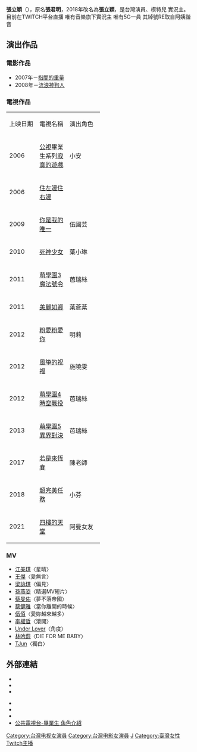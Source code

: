 {{unreferenced|time=2010-12-23T04:17:37+00:00}}
{{藝人
| 姓名 = 張立穎
| 類型 = 女藝人 
| 圖片 = 
| 圖片簡介 = 
| 圖片尺寸 = 
| 羅馬拼音 = Chang Chun-Ming
| 綽號 = Julie、RE
| 出生日期 = {{birth date and age|1990|7|1}}
| 出生地點 = {{TWN}}
| 國籍 = {{ROC}}
| 出道日期 = 2006年
| 活躍年代 = 2006年至今
| 經紀公司 = 唯有音樂
| imdb = 2620004
}}

'''張立穎'''（{{bd|1990年|7月1日||}}），原名'''張君明'''，2018年改名為'''張立穎'''，是台灣演員、模特兒 實況主。目前在TWITCH平台直播 唯有音樂旗下實況主 唯有5G一員 其綽號RE取自阿姨諧音

==演出作品==

=== 電影作品 ===
*2007年－[[指間的重量|指間的重量]]
*2008年－[[流浪神狗人|流浪神狗人]]

=== 電視作品 ===
{| border="2" cellpadding="4" cellspacing="0" style="margin: 1em 1em 1em 0.3em; background: #f9f9f9; border: 1px #aaa solid; border-collapse: collapse;"    
|- bgcolor="#dddddd"    
| width="12%"| 上映日期 ||width="18%"| 電視名稱 || width="20%"| 演出角色 
|-
|2006|| [[公視|公視]]畢業生系列[[寂寞的遊戲|寂寞的遊戲]] || 小安 
|-
|2006|| [[住左邊住右邊|住左邊住右邊]] ||  
|-
|2009|| [[你是我的唯一|你是我的唯一]] || 伍國芸 
|-
|2010|| [[死神少女|死神少女]] || 葉小琳 
|-
|2011|| [[萌學園之萌騎士傳奇|萌學園3魔法號令]] || 芭瑞絲  
|-
|2011|| [[美麗如卿|美麗如卿]] || 葉蒼棻 
|-
|2012|| [[粉愛粉愛你|粉愛粉愛你]] || 明莉 
|-
|2012|| [[風箏的祝福|風箏的祝福]] ||施曉雯
|-
|2012||[[萌學園4時空戰役|萌學園4時空戰役]] ||芭瑞絲
|-
|2013||[[萌學園5異界對決|萌學園5異界對決]] ||芭瑞絲
|-
|2017||[[若是來恆春|若是來恆春]] ||陳老師
|-
|2018||[[超完美任務|超完美任務]] ||小芬
|-
|2021||[[四樓的天堂|四樓的天堂]] ||阿曼女友
|}

=== MV ===
*[[江美琪|江美琪]]〈星晴〉
*[[王傑_(歌手)|王傑]]〈愛無言〉
*[[梁詠琪|梁詠琪]]〈偏見〉
*[[孫燕姿|孫燕姿]]〈精選MV短片〉
*[[蔡旻佑|蔡旻佑]]〈夢不落帝國〉
*[[蔡健雅|蔡健雅]]〈當你離開的時候〉
*[[伍佰|伍佰]]〈愛妳越來越多〉
*[[李權哲|李權哲]]〈滾開〉
*[[Under_Lover|Under Lover]]〈角度〉
*[[林吟蔚|林吟蔚]]〈DIE FOR ME BABY〉
*[[TJun|TJun]]〈獨白〉

==外部連結==
*{{instagram|li.yingyingder}}
*{{youtube|channel=UCMb_f3PvjaweSg_XF4-vHaQ}}
*{{Twitch|liyingyingder}}

*{{imdb name|2620004}}{{en}}
*{{hkmdb name|50040}}
*{{mtime people|1273057}}
*[http://web.pts.org.tw/~web02/graduate/page1.html 公共電視台-畢業生 角色介紹] {{Wayback|url=http://web.pts.org.tw/~web02/graduate/page1.html |date=20180926124005 }}

[[Category:台灣电视女演員|Category:台灣电视女演員]]
[[Category:台灣电影女演員|Category:台灣电影女演員]]
[[Category:張姓|J]]
[[Category:臺灣女性Twitch主播|Category:臺灣女性Twitch主播]]